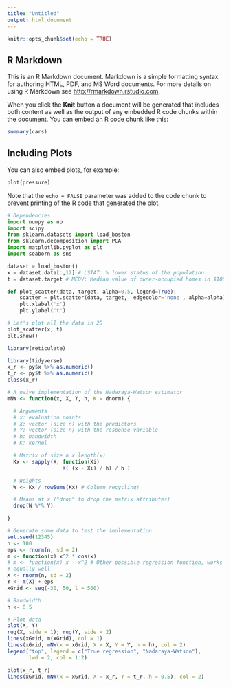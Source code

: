 ```yaml
---
title: "Untitled"
output: html_document
---
```


```r
knitr::opts_chunk$set(echo = TRUE)
```

## R Markdown

This is an R Markdown document. Markdown is a simple formatting syntax for authoring HTML, PDF, and MS Word documents. For more details on using R Markdown see <http://rmarkdown.rstudio.com>.

When you click the **Knit** button a document will be generated that includes both content as well as the output of any embedded R code chunks within the document. You can embed an R code chunk like this:

```r
summary(cars)
```

## Including Plots

You can also embed plots, for example:

```r
plot(pressure)
```

Note that the `echo = FALSE` parameter was added to the code chunk to prevent printing of the R code that generated the plot.


```python
# Dependencies
import numpy as np
import scipy
from sklearn.datasets import load_boston
from sklearn.decomposition import PCA 
import matplotlib.pyplot as plt 
import seaborn as sns

dataset = load_boston()
x = dataset.data[:,12] # LSTAT: % lower status of the population.
t = dataset.target # MEDV: Median value of owner-occupied homes in $1000s.

def plot_scatter(data, target, alpha=0.5, legend=True):
    scatter = plt.scatter(data, target,  edgecolor='none', alpha=alpha)
    plt.xlabel('x')
    plt.ylabel('t')

# Let's plot all the data in 2D
plot_scatter(x, t)
plt.show()
```

```r
library(reticulate)
```

```r
library(tidyverse)
x_r <- py$x %>% as.numeric()
t_r <- py$t %>% as.numeric()
class(x_r)
```


```r
# A naive implementation of the Nadaraya-Watson estimator
mNW <- function(x, X, Y, h, K = dnorm) {

  # Arguments
  # x: evaluation points
  # X: vector (size n) with the predictors
  # Y: vector (size n) with the response variable
  # h: bandwidth
  # K: kernel

  # Matrix of size n x length(x)
  Kx <- sapply(X, function(Xi) 
                  K( (x - Xi) / h) / h )

  # Weights
  W <- Kx / rowSums(Kx) # Column recycling!

  # Means at x ("drop" to drop the matrix attributes)
  drop(W %*% Y)

}

# Generate some data to test the implementation
set.seed(12345)
n <- 100
eps <- rnorm(n, sd = 2)
m <- function(x) x^2 * cos(x)
# m <- function(x) x - x^2 # Other possible regression function, works
# equally well
X <- rnorm(n, sd = 2)
Y <- m(X) + eps
xGrid <- seq(-30, 50, l = 500)

# Bandwidth
h <- 0.5

# Plot data
plot(X, Y)
rug(X, side = 1); rug(Y, side = 2)
lines(xGrid, m(xGrid), col = 1)
lines(xGrid, mNW(x = xGrid, X = X, Y = Y, h = h), col = 2)
legend("top", legend = c("True regression", "Nadaraya-Watson"),
       lwd = 2, col = 1:2)
```

```r
plot(x_r, t_r)
lines(xGrid, mNW(x = xGrid, X = x_r, Y = t_r, h = 0.5), col = 2)
```

